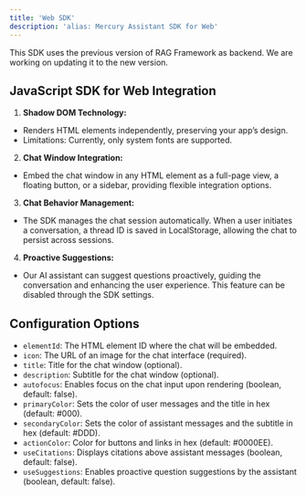 ```yaml
---
title: 'Web SDK'
description: 'alias: Mercury Assistant SDK for Web'
---
```


<Note>
  This SDK uses the previous version of RAG Framework as backend. We are working on updating it to the new version.
</Note>

## JavaScript SDK for Web Integration

1. **Shadow DOM Technology:**
- Renders HTML elements independently, preserving your app’s design.
- Limitations: Currently, only system fonts are supported.
2. **Chat Window Integration:**
- Embed the chat window in any HTML element as a full-page view, a floating button, or a sidebar, providing flexible integration options.
3. **Chat Behavior Management:**
- The SDK manages the chat session automatically. When a user initiates a conversation, a thread ID is saved in LocalStorage, allowing the chat to persist across sessions.
4. **Proactive Suggestions:**
- Our AI assistant can suggest questions proactively, guiding the conversation and enhancing the user experience. This feature can be disabled through the SDK settings.

## Configuration Options
- `elementId`: The HTML element ID where the chat will be embedded.
- `icon`: The URL of an image for the chat interface (required).
- `title`: Title for the chat window (optional).
- `description`: Subtitle for the chat window (optional).
- `autofocus`: Enables focus on the chat input upon rendering (boolean, default: false).
- `primaryColor`: Sets the color of user messages and the title in hex (default: #000).
- `secondaryColor`: Sets the color of assistant messages and the subtitle in hex (default: #DDD).
- `actionColor`: Color for buttons and links in hex (default: #0000EE).
- `useCitations`: Displays citations above assistant messages (boolean, default: false).
- `useSuggestions`: Enables proactive question suggestions by the assistant (boolean, default: false).